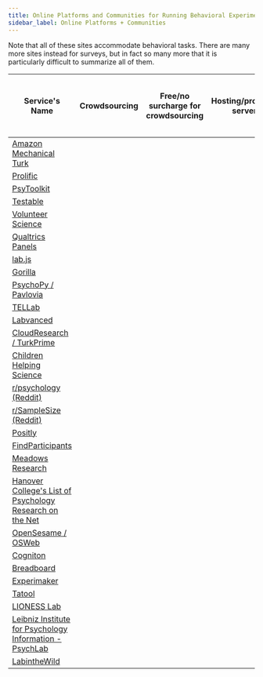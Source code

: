 ```yaml
---
title: Online Platforms and Communities for Running Behavioral Experiments
sidebar_label: Online Platforms + Communities
---
```



Note that all of these sites accommodate behavioral tasks. There are many more sites instead for surveys, but in fact so many more that it is particularly difficult to summarize all of them.

|                                                  Service's Name                                                         |           Crowdsourcing<HeaderSpace size="100px"/>           | Free/no surcharge for crowdsourcing<HeaderSpace size="100px"/> |      Hosting/provides server<HeaderSpace size="100px"/>      |   Free GUI builder for online exps<HeaderSpace size="100px"/>    |           Non-Commercial<HeaderSpace size="100px"/>          |
|-------------------------------------------------------------------------------------------------------------------------|:------------------------------------------------------------:|:--------------------------------------------------------------:|:------------------------------------------------------------:|:----------------------------------------------------------------:|:------------------------------------------------------------:|
| [Amazon Mechanical Turk](https://www.mturk.com)                                                                         |              <ColorGenerator color="#25c2a0"/>               |                                                                |                                                              |                                                                  |                                                              |
| [Prolific](https://prolific.co)                                                                                         |              <ColorGenerator color="#25c2a0"/>               |                                                                |                                                              |                                                                  |                                                              |
| [PsyToolkit](https://www.psytoolkit.org)                                                                                |                                                              |                                                                |              <ColorGenerator color="#25c2a0"/>               |                <ColorGenerator color="#25c2a0"/>                 |               <ColorGenerator color="#25c2a0"/>              |
| [Testable](https://www.testable.org)                                                                                    |              <ColorGenerator color="#25c2a0"/>               |                                                                |              <ColorGenerator color="#25c2a0"/>               |                <ColorGenerator color="#25c2a0"/>                 |               <ColorGenerator color="#25c2a0"/>              |
| [Volunteer Science](https://volunteerscience.com)                                                                       |              <ColorGenerator color="#25c2a0"/>               |                                                                |              <ColorGenerator color="#25c2a0"/>               |                                                                  |                                                              |
| [Qualtrics Panels](https://www.qualtrics.com/research-services/online-sample)                                           |              <ColorGenerator color="#25c2a0"/>               |                                                                |                                                              |                                                                  |                                                              |
| [lab.js](https://lab.js.org)                                                                                            |                                                              |                                                                |                                                              |                <ColorGenerator color="#25c2a0"/>                 |                <ColorGenerator color="#25c2a0"/>             |
| [Gorilla](https://gorilla.sc)                                                                                           |                                                              |                                                                |              <ColorGenerator color="#25c2a0"/>               |                <ColorGenerator color="#25c2a0"/>                 |                                                              |
| [PsychoPy / Pavlovia](https://pavlovia.org)                                                                             |                                                              |                                                                |              <ColorGenerator color="#25c2a0"/>               |                <ColorGenerator color="#25c2a0"/>                 |               <ColorGenerator color="#25c2a0"/>              |
| [TELLab](http://tellab.org)                                                                                             |                                                              |                                                                |              <ColorGenerator color="#25c2a0"/>               |                <ColorGenerator color="#25c2a0"/>                 |               <ColorGenerator color="#25c2a0"/>              |
| [Labvanced](https://www.labvanced.com)                                                                                  |              <ColorGenerator color="#25c2a0"/>               |                                                                |              <ColorGenerator color="#25c2a0"/>               |                <ColorGenerator color="#25c2a0"/>                 |               <ColorGenerator color="#25c2a0"/>              |
| [CloudResearch / TurkPrime](https://www.cloudresearch.com)                                                              |              <ColorGenerator color="#25c2a0"/>               |                                                                |                                                              |                                                                  |                                                              |
| [Children Helping Science](https://childrenhelpingscience.com)                                                          |              <ColorGenerator color="#25c2a0"/>               |               <ColorGenerator color="#25c2a0"/>                |                                                              |                                                                  |               <ColorGenerator color="#25c2a0"/>              |
| [r/psychology (Reddit)](https://www.reddit.com/r/psychology/?f=flair_name%3A%22Monthly%20Research%2FSurvey%20Thread%22) |              <ColorGenerator color="#25c2a0"/>               |               <ColorGenerator color="#25c2a0"/>                |                                                              |                                                                  |                                                              |
| [r/SampleSize (Reddit)](https://www.reddit.com/r/SampleSize)                                                            |              <ColorGenerator color="#25c2a0"/>               |               <ColorGenerator color="#25c2a0"/>                |                                                              |                                                                  |                                                              |
| [Positly](https://www.positly.com)                                                                                      |              <ColorGenerator color="#25c2a0"/>               |                                                                |                                                              |                                                                  |                                                              |
| [FindParticipants](https://www.findparticipants.com)                                                                    |              <ColorGenerator color="#25c2a0"/>               |                                                                |                                                              |                                                                  |                                                              |
| [Meadows Research](https://meadows-research.com)                                                                        |                                                              |                                                                |              <ColorGenerator color="#25c2a0"/>               |                <ColorGenerator color="#25c2a0"/>                 |               <ColorGenerator color="#25c2a0"/>              |
| [Hanover College's List of Psychology Research on the Net](https://psych.hanover.edu/research/exponnet.html)            |              <ColorGenerator color="#25c2a0"/>               |               <ColorGenerator color="#25c2a0"/>                |                                                              |                                                                  |               <ColorGenerator color="#25c2a0"/>              |
| [OpenSesame / OSWeb](https://osdoc.cogsci.nl)                                                                           |                                                              |                                                                |                                                              |                <ColorGenerator color="#25c2a0"/>                 |               <ColorGenerator color="#25c2a0"/>              |
| [Cogniton](https://www.cognition.run)                                                                                   |                                                              |                                                                |              <ColorGenerator color="#25c2a0"/>               |                                                                  |               <ColorGenerator color="#25c2a0"/>              |
| [Breadboard](https://breadboard.yale.edu)                                                                               |                                                              |                                                                |                                                              |                <ColorGenerator color="#25c2a0"/>                 |               <ColorGenerator color="#25c2a0"/>              |
| [Experimaker](https://experimaker.com)                                                                                  |                                                              |                                                                |              <ColorGenerator color="#25c2a0"/>               |                <ColorGenerator color="#25c2a0"/>                 |                                                              |
| [Tatool](https://www.tatool-web.com)                                                                                    |                                                              |                                                                |              <ColorGenerator color="#25c2a0"/>               |                <ColorGenerator color="#25c2a0"/>                 |               <ColorGenerator color="#25c2a0"/>              |
| [LIONESS Lab](https://lioness-lab.org)                                                                                  |                                                              |                                                                |                                                              |                <ColorGenerator color="#25c2a0"/>                 |               <ColorGenerator color="#25c2a0"/>              |
| [Leibniz Institute for Psychology Information - PsychLab](https://leibniz-psychology.org/en/services/data-collection)   |              <ColorGenerator color="#25c2a0"/>               |               <ColorGenerator color="#25c2a0"/>                |                                                              |                                                                  |               <ColorGenerator color="#25c2a0"/>              |
| [LabintheWild](https://www.labinthewild.org/)                                                                           |              <ColorGenerator color="#25c2a0"/>               |               <ColorGenerator color="#25c2a0"/>                |                                                              |                                                                  |               <ColorGenerator color="#25c2a0"/>              |
